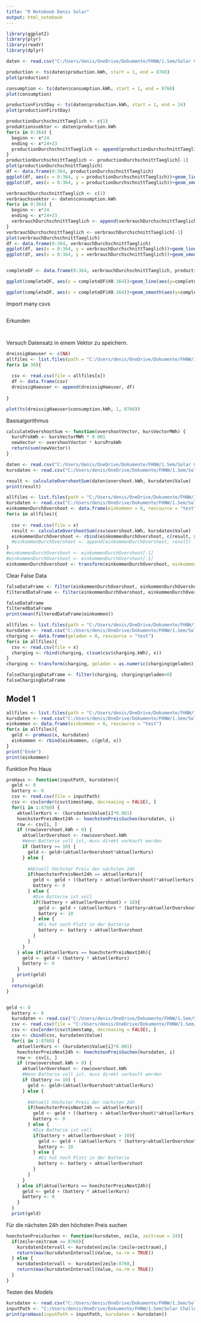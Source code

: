 ```yaml
---
title: "R Notebook Denis Solar"
output: html_notebook
---
```


```r
library(ggplot2)
library(plyr)
library(readr)
library(dplyr)
```



```r
daten <- read.csv("C:/Users/denis/OneDrive/Dokumente/FHNW/1.Sem/Solar Challenge/Daten/MD_clean2021/000000000A10C053_data2021_kWh.csv")
```



```r
production <- ts(daten$production.kWh, start = 1, end = 8760)
plot(production)
```



```r
consumption <- ts(daten$consumption.kWh, start = 1, end = 8760)
plot(consumption)
```

```r
productionFirstDay <- ts(daten$production.kWh, start = 1, end = 24)
plot(productionFirstDay)
```


```r
productionDurchschnittTaeglich <- c(1)
produktionsvektor <- daten$production.kWh
for(x in 0:364) {
  beginn <- x*24
  ending <- x*24+23
  productionDurchschnittTaeglich <- append(productionDurchschnittTaeglich, mean(produktionsvektor[beginn:ending]))
}
productionDurchschnittTaeglich <- productionDurchschnittTaeglich[-1]
plot(productionDurchschnittTaeglich)
df <- data.frame(0:364, productionDurchschnittTaeglich)
ggplot(df, aes(x = 0:364, y = productionDurchschnittTaeglich))+geom_line()
ggplot(df, aes(x = 0:364, y = productionDurchschnittTaeglich))+geom_smooth()

```

```r
verbrauchDurchschnittTaeglich <- c(1)
verbrauchsvektor <- daten$consumption.kWh
for(x in 0:364) {
  beginn <- x*24
  ending <- x*24+23
  verbrauchDurchschnittTaeglich <- append(verbrauchDurchschnittTaeglich, mean(verbrauchsvektor[beginn:ending]))
}
verbrauchDurchschnittTaeglich <- verbrauchDurchschnittTaeglich[-1]
plot(verbrauchDurchschnittTaeglich)
df <- data.frame(0:364, verbrauchDurchschnittTaeglich)
ggplot(df, aes(x = 0:364, y = verbrauchDurchschnittTaeglich))+geom_line()
ggplot(df, aes(x = 0:364, y = verbrauchDurchschnittTaeglich))+geom_smooth()



```


```r
completeDF <- data.frame(0:364, verbrauchDurchschnittTaeglich, productionDurchschnittTaeglich)

ggplot(completeDF, aes(x = completeDF$X0.364))+geom_line(aes(y=completeDF$verbrauchDurchschnittTaeglich), color = "blue") + geom_line(aes(y = completeDF$productionDurchschnittTaeglich), color = "orange")

ggplot(completeDF, aes(x = completeDF$X0.364))+geom_smooth(aes(y=completeDF$verbrauchDurchschnittTaeglich), color = "blue") + geom_smooth(aes(y = completeDF$productionDurchschnittTaeglich), color = "orange")
```

Import many csvs
```r


```


Erkunden

```r

```
```r

```
Versuch Datensatz in einem Vektor zu speichern.
```r
dreissigHaeuser <- c(NA)
allfiles <- list.files(path = "C:/Users/denis/OneDrive/Dokumente/FHNW/1.Sem/Solar Challenge/Daten/MD_clean2021/", pattern = "*.csv", full.names = TRUE)
for(x in 30){
  
  csv <- read.csv(file = allfiles[x])
  df <- data.frame(csv)
  dreissigHaeuser <- append(dreissigHaeuser, df)
  
}


```


```r
plot(ts(dreissigHaeuser$consumption.kWh, 1, 8760))
```




Basisalgorithmus
```r
calculateOvershootSum <- function(overshootVector, kursVectorMWh) {
  kursProkWh <- kursVectorMWh * 0.001
  newVector <- overshootVector * kursProkWh
  return(sum(newVector))
}
```


```r
daten <- read.csv("C:/Users/denis/OneDrive/Dokumente/FHNW/1.Sem/Solar Challenge/Daten/MD_clean2021/000000000A10C053_data2021_kWh.csv")
kursdaten <- read.csv("C:/Users/denis/OneDrive/Dokumente/FHNW/1.Sem/Solar Challenge/Daten/HPFC_2020-10-01_CHF.csv")

result <- calculateOvershootSum(daten$overshoot.kWh, kursdaten$Value)
print(result)
```


```r
allfiles <- list.files(path = "C:/Users/denis/OneDrive/Dokumente/FHNW/1.Sem/Solar Challenge/Daten/MD_clean2021/", pattern = "*.csv", full.names = TRUE)
kursdaten <- read.csv("C:/Users/denis/OneDrive/Dokumente/FHNW/1.Sem/Solar Challenge/Daten/HPFC_2020-10-01_CHF.csv")
einkommenDurchOvershoot <- data.frame(einkommen = 0, rescource = "test")
for(x in allfiles){
  
  csv <- read.csv(file = x)
  result <- calculateOvershootSum(csv$overshoot.kWh, kursdaten$Value)
  einkommenDurchOvershoot <- rbind(einkommenDurchOvershoot, c(result, x))
  #einkommenDurchOvershoot <- append(einkommenDurchOvershoot, result)
}
#einkommenDurchOvershoot <- einkommenDurchOvershoot[-1]
#einkommenDurchOvershoot <- einkommenDurchOvershoot[-1]
einkommenDurchOvershoot <- transform(einkommenDurchOvershoot, einkommen = as.numeric((einkommenDurchOvershoot$einkommen)))


```

Clear False Data
```r
falseDataFrame <- filter(einkommenDurchOvershoot, einkommenDurchOvershoot$einkommen<=10)
filteredDataFrame <- filter(einkommenDurchOvershoot, einkommenDurchOvershoot$einkommen >=10)
```





```r
falseDataFrame
filteredDataFrame
print(mean(filteredDataFrame$einkommen))


```


```r
allfiles <- list.files(path = "C:/Users/denis/OneDrive/Dokumente/FHNW/1.Sem/Solar Challenge/Daten/MD_clean2021/", pattern = "*.csv", full.names = TRUE)
kursdaten <- read.csv("C:/Users/denis/OneDrive/Dokumente/FHNW/1.Sem/Solar Challenge/Daten/HPFC_2020-10-01_CHF.csv")
charging <- data.frame(geladen = 0, rescource = "test")
for(x in allfiles){
  csv <- read.csv(file = x)
  charging <- rbind(charging, c(sum(csv$charging.kWh), x))
}
charging <- transform(charging, geladen = as.numeric(charging$geladen))
```

```r
falseChargingDataFrame <- filter(charging, charging$geladen>0)
falseChargingDataFrame
```







Model 1
------------------------------------------------------------------------------------------

```r
allfiles <- list.files(path = "C:/Users/denis/OneDrive/Dokumente/FHNW/1.Sem/Solar Challenge/Daten/MD_clean2021/", pattern = "*.csv", full.names = TRUE)
kursdaten <- read.csv("C:/Users/denis/OneDrive/Dokumente/FHNW/1.Sem/Solar Challenge/Daten/HPFC_2020-10-01_CHF.csv")
einkommen <- data.frame(einkommen = 0, rescource = "test")
for(x in allfiles){
  geld <- proHaus(x, kursdaten)
  einkommen <- rbind(einkommen, c(geld, x))
}
print("Ende")
print(einkommen)

```

Funktion Pro Haus
```r
proHaus <- function(inputPath, kursdaten){
  geld <- 0
  battery <- 0
  csv <- read.csv(file = inputPath)
  csv <- csv[order(csv$timestamp, decreasing = FALSE), ]
  for(i in 1:8760) {
    aktuellerKurs <- (kursdaten$Value[i]*0.001)
    hoechsterPreisNext24h <- hoechstenPreisSuchen(kursdaten, i)
    row <- csv[i, ]
    if (row$overshoot.kWh > 0) {
      aktuellerOvershoot <- row$overshoot.kWh
      #Wenn Batterie voll ist, muss direkt verkauft werden
      if (battery >= 10) {
        geld <- geld+(aktuellerOvershoot*aktuellerKurs)
      } else {
        
        #Aktuell höchster Preis der nächsten 24h
        if(hoechsterPreisNext24h == aktuellerKurs){
          geld <- geld + ((battery + aktuellerOvershoot)*aktuellerKurs)
          battery <- 0
        } else {
          #Die Batterie ist voll
          if((battery + aktuellerOvershoot) > 10){
            geld <- geld + (aktuellerKurs * (battery+aktuellerOvershoot-10))
            battery <- 10
          } else {
            #Es hat noch Platz in der Batterie
            battery <- battery + aktuellerOvershoot
          }
        }
      }
    } else if(aktuellerKurs == hoechsterPreisNext24h){
      geld <- geld + (battery * aktuellerKurs)
      battery <- 0
    }
    print(geld)
  }
  return(geld)
}



```




```r
geld <- 0
  battery <- 0
  kursdaten <- read.csv("C:/Users/denis/OneDrive/Dokumente/FHNW/1.Sem/Solar Challenge/Daten/HPFC_2020-10-01_CHF.csv")
  csv <- read.csv(file = "C:/Users/denis/OneDrive/Dokumente/FHNW/1.Sem/Solar Challenge/Daten/MD_clean2021/000000000A10C053_data2021_kWh.csv")
  csv <- csv[order(csv$timestamp, decreasing = FALSE), ]
  csv <- cbind(csv, kursdaten$Value)
  for(i in 1:8760) {
    aktuellerKurs <- (kursdaten$Value[i]*0.001)
    hoechsterPreisNext24h <- hoechstenPreisSuchen(kursdaten, i)
    row <- csv[i, ]
    if (row$overshoot.kWh > 0) {
      aktuellerOvershoot <- row$overshoot.kWh
      #Wenn Batterie voll ist, muss direkt verkauft werden
      if (battery >= 10) {
        geld <- geld+(aktuellerOvershoot*aktuellerKurs)
      } else {
        
        #Aktuell höchster Preis der nächsten 24h
        if(hoechsterPreisNext24h == aktuellerKurs){
          geld <- geld + ((battery + aktuellerOvershoot)*aktuellerKurs)
          battery <- 0
        } else {
          #Die Batterie ist voll
          if(battery + aktuellerOvershoot > 10){
            geld <- geld + (aktuellerKurs * (battery+aktuellerOvershoot-10))
            battery <- 10
          } else {
            #Es hat noch Platz in der Batterie
            battery <- battery + aktuellerOvershoot
          }
        }
      }
    } else if(aktuellerKurs == hoechsterPreisNext24h){
      geld <- geld + (battery * aktuellerKurs)
      battery <- 0
    }
  }
  print(geld)

```


Für die nächsten 24h den höchsten Preis suchen
```r
hoechstenPreisSuchen <- function(kursdaten, zeile, zeitraum = 24){
  if(zeile+zeitraum <= 8760){
    kursdatenIntervall <- kursdaten[zeile:(zeile+zeitraum),]
    return(max(kursdatenIntervall$Value, na.rm = TRUE))
  } else {
    kursdatenIntervall <- kursdaten[zeile:8760,]
    return(max(kursdatenIntervall$Value, na.rm = TRUE))
  }
}
```


Testen des Models
```r
kursdaten <- read.csv("C:/Users/denis/OneDrive/Dokumente/FHNW/1.Sem/Solar Challenge/Daten/HPFC_2020-10-01_CHF.csv")
inputPath <- "C:/Users/denis/OneDrive/Dokumente/FHNW/1.Sem/Solar Challenge/Daten/MD_clean2021/000000000A10C053_data2021_kWh.csv"
print(proHaus(inputPath = inputPath, kursdaten = kursdaten))
```




